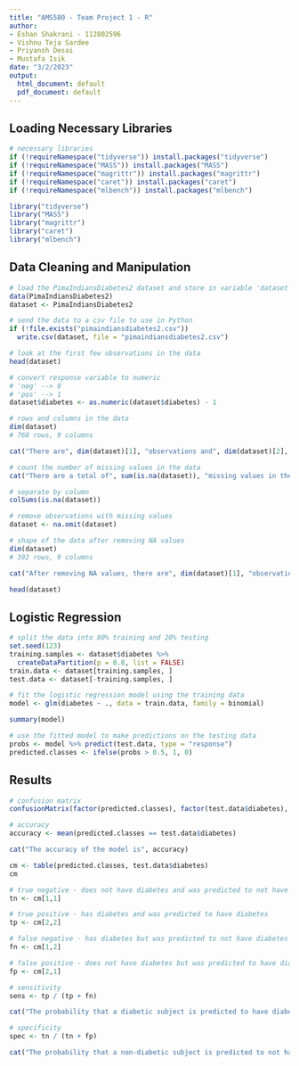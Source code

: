 ```yaml
---
title: "AMS580 - Team Project 1 - R"
author:
- Eshan Shakrani - 112802596
- Vishnu Teja Sardee
- Priyansh Desai
- Mustafa Isik
date: "3/2/2023"
output:
  html_document: default
  pdf_document: default
---
```


## Loading Necessary Libraries

```r
# necessary libraries
if (!requireNamespace("tidyverse")) install.packages("tidyverse")
if (!requireNamespace("MASS")) install.packages("MASS")
if (!requireNamespace("magrittr")) install.packages("magrittr")
if (!requireNamespace("caret")) install.packages("caret")
if (!requireNamespace("mlbench")) install.packages("mlbench")

library("tidyverse")
library("MASS")
library("magrittr")
library("caret")
library("mlbench")
```

## Data Cleaning and Manipulation

```r
# load the PimaIndiansDiabetes2 dataset and store in variable 'dataset'
data(PimaIndiansDiabetes2)
dataset <- PimaIndiansDiabetes2

# send the data to a csv file to use in Python
if (!file.exists("pimaindiansdiabetes2.csv"))
  write.csv(dataset, file = "pimaindiansdiabetes2.csv")
```

```r
# look at the first few observations in the data
head(dataset)
```


```r
# convert response variable to numeric
# 'neg' --> 0
# 'pos' --> 1
dataset$diabetes <- as.numeric(dataset$diabetes) - 1
```


```r
# rows and columns in the data
dim(dataset)
# 768 rows, 9 columns

cat("There are", dim(dataset)[1], "observations and", dim(dataset)[2], "features in the dataset.")
```


```r
# count the number of missing values in the data
cat("There are a total of", sum(is.na(dataset)), "missing values in the dataset.")

# separate by column
colSums(is.na(dataset))
```

```r
# remove observations with missing values
dataset <- na.omit(dataset)
```

```r
# shape of the data after removing NA values
dim(dataset)
# 392 rows, 9 columns

cat("After removing NA values, there are", dim(dataset)[1], "observations left over.")
```
```r
head(dataset)
```

## Logistic Regression

```r
# split the data into 80% training and 20% testing
set.seed(123)
training.samples <- dataset$diabetes %>%
  createDataPartition(p = 0.8, list = FALSE)
train.data <- dataset[training.samples, ]
test.data <- dataset[-training.samples, ]
```

```r
# fit the logistic regression model using the training data
model <- glm(diabetes ~ ., data = train.data, family = binomial)
```

```r
summary(model)
```

```r
# use the fitted model to make predictions on the testing data
probs <- model %>% predict(test.data, type = "response")
predicted.classes <- ifelse(probs > 0.5, 1, 0)
```

## Results

```r
# confusion matrix
confusionMatrix(factor(predicted.classes), factor(test.data$diabetes), positive = '1')
```

```r
# accuracy
accuracy <- mean(predicted.classes == test.data$diabetes)

cat("The accuracy of the model is", accuracy)
```
```r
cm <- table(predicted.classes, test.data$diabetes)
cm
```

```r
# true negative - does not have diabetes and was predicted to not have diabetes
tn <- cm[1,1]

# true positive - has diabetes and was predicted to have diabetes
tp <- cm[2,2]

# false negative - has diabetes but was predicted to not have diabetes
fn <- cm[1,2]

# false positive - does not have diabetes but was predicted to have diabetes
fp <- cm[2,1]
```

```r
# sensitivity
sens <- tp / (tp + fn)

cat("The probability that a diabetic subject is predicted to have diabetes is", sens)
```

```r
# specificity
spec <- tn / (tn + fp)

cat("The probability that a non-diabetic subject is predicted to not have diabetes is", spec)
```

